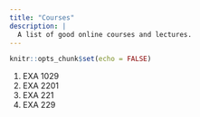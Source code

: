 ```yaml
---
title: "Courses"
description: |
  A list of good online courses and lectures.
---
```


```r
knitr::opts_chunk$set(echo = FALSE)
```

1. EXA 1029
2. EXA 2201
3. EXA 221
4. EXA 229
